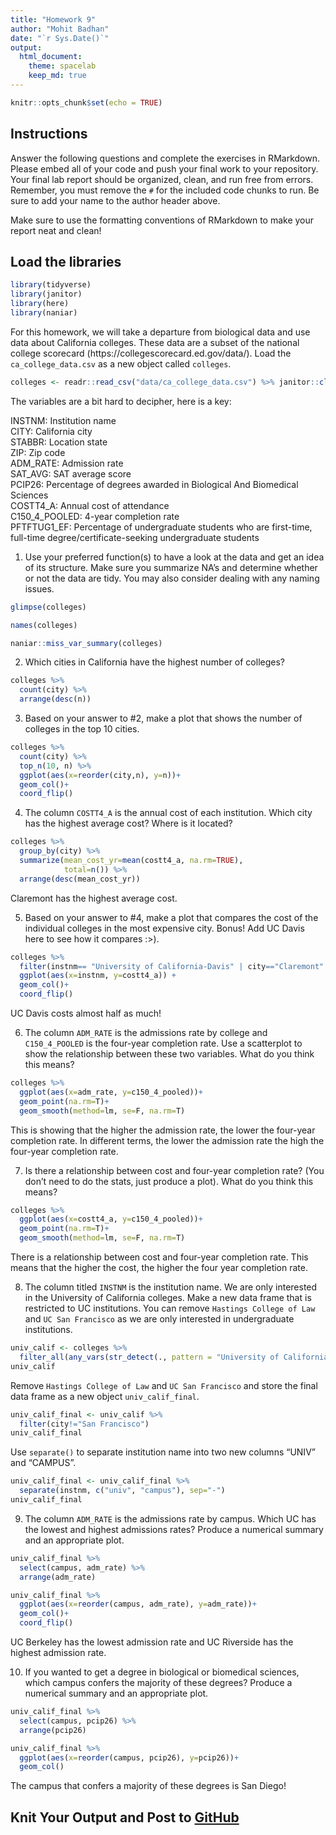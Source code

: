 ```yaml
---
title: "Homework 9"
author: "Mohit Badhan"
date: "`r Sys.Date()`"
output:
  html_document: 
    theme: spacelab
    keep_md: true
---
```


```r
knitr::opts_chunk$set(echo = TRUE)
```

## Instructions
Answer the following questions and complete the exercises in RMarkdown. Please embed all of your code and push your final work to your repository. Your final lab report should be organized, clean, and run free from errors. Remember, you must remove the `#` for the included code chunks to run. Be sure to add your name to the author header above.  

Make sure to use the formatting conventions of RMarkdown to make your report neat and clean!  

## Load the libraries
```r
library(tidyverse)
library(janitor)
library(here)
library(naniar)
``` 

For this homework, we will take a departure from biological data and use data about California colleges. These data are a subset of the national college scorecard (https://collegescorecard.ed.gov/data/). Load the `ca_college_data.csv` as a new object called `colleges`.
```r
colleges <- readr::read_csv("data/ca_college_data.csv") %>% janitor::clean_names()
```

The variables are a bit hard to decipher, here is a key:  

INSTNM: Institution name  
CITY: California city  
STABBR: Location state  
ZIP: Zip code  
ADM_RATE: Admission rate  
SAT_AVG: SAT average score  
PCIP26: Percentage of degrees awarded in Biological And Biomedical Sciences  
COSTT4_A: Annual cost of attendance  
C150_4_POOLED: 4-year completion rate  
PFTFTUG1_EF: Percentage of undergraduate students who are first-time, full-time degree/certificate-seeking undergraduate students  

1. Use your preferred function(s) to have a look at the data and get an idea of its structure. Make sure you summarize NA's and determine whether or not the data are tidy. You may also consider dealing with any naming issues.
```r
glimpse(colleges)
```

```r
names(colleges)
```

```r
naniar::miss_var_summary(colleges)
```

2. Which cities in California have the highest number of colleges?
```r
colleges %>% 
  count(city) %>% 
  arrange(desc(n))
```

3. Based on your answer to #2, make a plot that shows the number of colleges in the top 10 cities.
```r
colleges %>% 
  count(city) %>% 
  top_n(10, n) %>% 
  ggplot(aes(x=reorder(city,n), y=n))+
  geom_col()+
  coord_flip()
```

4. The column `COSTT4_A` is the annual cost of each institution. Which city has the highest average cost? Where is it located?
```r
colleges %>% 
  group_by(city) %>% 
  summarize(mean_cost_yr=mean(costt4_a, na.rm=TRUE),
            total=n()) %>% 
  arrange(desc(mean_cost_yr))
```

Claremont has the highest average cost.

5. Based on your answer to #4, make a plot that compares the cost of the individual colleges in the most expensive city. Bonus! Add UC Davis here to see how it compares :>).
```r
colleges %>% 
  filter(instnm== "University of California-Davis" | city=="Claremont" & costt4_a!="NA") %>% 
  ggplot(aes(x=instnm, y=costt4_a)) + 
  geom_col()+
  coord_flip()
```
UC Davis costs almost half as much!

6. The column `ADM_RATE` is the admissions rate by college and `C150_4_POOLED` is the four-year completion rate. Use a scatterplot to show the relationship between these two variables. What do you think this means?
```r
colleges %>% 
  ggplot(aes(x=adm_rate, y=c150_4_pooled))+
  geom_point(na.rm=T)+
  geom_smooth(method=lm, se=F, na.rm=T)
```

This is showing that the higher the admission rate, the lower the four-year completion rate. In different terms, the lower the admission rate the high the four-year completion rate.

7. Is there a relationship between cost and four-year completion rate? (You don't need to do the stats, just produce a plot). What do you think this means?
```r
colleges %>% 
  ggplot(aes(x=costt4_a, y=c150_4_pooled))+
  geom_point(na.rm=T)+
  geom_smooth(method=lm, se=F, na.rm=T)
```

There is a relationship between cost and four-year completion rate. This means that the higher the cost, the higher the four year completion rate.

8. The column titled `INSTNM` is the institution name. We are only interested in the University of California colleges. Make a new data frame that is restricted to UC institutions. You can remove `Hastings College of Law` and `UC San Francisco` as we are only interested in undergraduate institutions.
```r
univ_calif <- colleges %>% 
  filter_all(any_vars(str_detect(., pattern = "University of California")))
univ_calif
```

Remove `Hastings College of Law` and `UC San Francisco` and store the final data frame as a new object `univ_calif_final`.
```r
univ_calif_final <- univ_calif %>% 
  filter(city!="San Francisco")
univ_calif_final
```

Use `separate()` to separate institution name into two new columns "UNIV" and "CAMPUS".
```r
univ_calif_final <- univ_calif_final %>% 
  separate(instnm, c("univ", "campus"), sep="-")
univ_calif_final
```

9. The column `ADM_RATE` is the admissions rate by campus. Which UC has the lowest and highest admissions rates? Produce a numerical summary and an appropriate plot.
```r
univ_calif_final %>% 
  select(campus, adm_rate) %>% 
  arrange(adm_rate)
```


```r
univ_calif_final %>% 
  ggplot(aes(x=reorder(campus, adm_rate), y=adm_rate))+
  geom_col()+
  coord_flip()
```

UC Berkeley has the lowest admission rate and UC Riverside has the highest admission rate.


10. If you wanted to get a degree in biological or biomedical sciences, which campus confers the majority of these degrees? Produce a numerical summary and an appropriate plot.
```r
univ_calif_final %>% 
  select(campus, pcip26) %>% 
  arrange(pcip26)
```

```r
univ_calif_final %>% 
  ggplot(aes(x=reorder(campus, pcip26), y=pcip26))+
  geom_col()
```
The campus that confers a majority of these degrees is San Diego!

## Knit Your Output and Post to [GitHub](https://github.com/FRS417-DataScienceBiologists)
